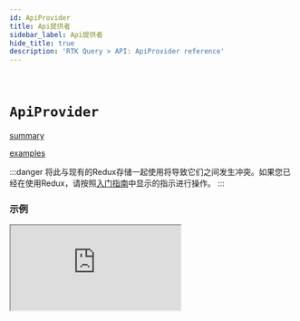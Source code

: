 ```yaml
---
id: ApiProvider
title: Api提供者
sidebar_label: Api提供者
hide_title: true
description: 'RTK Query > API: ApiProvider reference'
---
```


&nbsp;

# `ApiProvider`

[summary](docblock://query/react/ApiProvider.tsx?token=ApiProvider)

[examples](docblock://query/react/ApiProvider.tsx?token=ApiProvider)

:::danger
将此与现有的Redux存储一起使用将导致它们之间发生冲突。如果您已经在使用Redux，请按照[入门指南](../../introduction/getting-started)中显示的指示进行操作。
:::

### 示例

<iframe
  src="https://codesandbox.io/embed/github/reduxjs/redux-toolkit/tree/master/examples/query/react/with-apiprovider?fontsize=12&runonclick=1&hidenavigation=1&module=%2Fsrc%2FApp.tsx&theme=dark"
  style={{
    width: '100%',
    height: '800px',
    border: 0,
    borderRadius: '4px',
    overflow: 'hidden',
  }}
  title="RTK Query ApiProvider"
  allow="geolocation; microphone; camera; midi; vr; accelerometer; gyroscope; payment; ambient-light-sensor; encrypted-media; usb"
  sandbox="allow-modals allow-forms allow-popups allow-scripts allow-same-origin"
></iframe>
